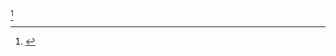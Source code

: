 <ref>{{Cite web|url=https://u.ae/en/about-the-uae/fact-sheet#:~:text=The%20UAE%20is%20a%20constitutional,official%20religion%20in%20the%20UAE.|title=Fact sheet - The Official Portal of the UAE Government|access-date=2023-05-08|language=en}}</ref>{{തെളിവ്|3=https://u.ae/en/about-the-uae/fact-sheet#:~:text=The%20UAE%20is%20a%20constitutional,official%20religion%20in%20the%20UAE.}}
